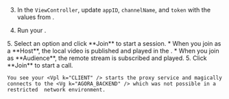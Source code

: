 <PlatformWrapper platform="macos">

3. In the `ViewController`, update `appID`, `channelName`, and `token` with the values from <Vg k="CONSOLE" />.

4. Run your <Vpl k="CLIENT" />.

<ProductWrapper product="interactive-live-streaming">
5. Select an option and click **Join** to start a session.
    * When you join as a **Host**, the local video is published and played in the <Vpl k="CLIENT" />.
    * When you join as **Audience**, the remote stream is subscribed and played.
</ProductWrapper>

<ProductWrapper notAllowed="interactive-live-streaming">
5. Click **Join** to start a call.
</ProductWrapper>

    You see your <Vpl k="CLIENT" /> starts the proxy service and magically connects to the <Vg k="AGORA_BACKEND" /> which was not possible in a restricted  network environment.

</PlatformWrapper>
